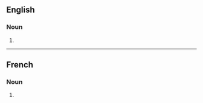 ==English==

===Noun===
{{head|en|noun plural form}}

# {{plural of|empennage|lang=en}}

----

==French==

===Noun===
{{head|fr|noun plural form|g=f}}

# {{plural of|empennage|lang=fr}}